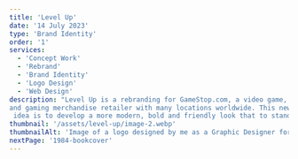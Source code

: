 ```yaml
---
title: 'Level Up'
date: '14 July 2023'
type: 'Brand Identity'
order: '1'
services:
  - 'Concept Work'
  - 'Rebrand'
  - 'Brand Identity'
  - 'Logo Design'
  - 'Web Design'
description: "Level Up is a rebranding for GameStop.com, a video game, consumer electronics,
and gaming merchandise retailer with many locations worldwide. This new brand's core
 idea is to develop a more modern, bold and friendly look that to stand out in a digital global market."
thumbnail: '/assets/level-up/image-2.webp'
thumbnailAlt: 'Image of a logo designed by me as a Graphic Designer for a rebranding of GameStop '
nextPage: '1984-bookcover'
---
```


<Row fullImage="/assets/level-up/image-1.webp" />
<Row
  leftImage="/assets/level-up/image-4.webp"
  rightImage="/assets/level-up/image-3.webp"
/>
<Row fullImage="/assets/level-up/image-2.webp" />
<Row
  leftImage="/assets/level-up/image-5.webp"
  rightImage="/assets/level-up/image-6.webp"
/>
<Row fullImage="/assets/level-up/image-7.webp" />
<Row fullImage="/assets/level-up/image-8.webp" />
